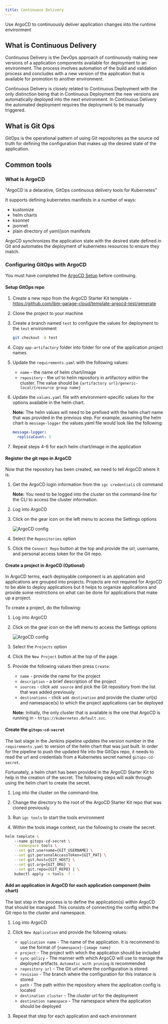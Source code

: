 ```yaml
---
title: Continuous Delivery
---
```


<PageDescription>

Use ArgoCD to continuously deliver application changes into the runtime environment

</PageDescription>

## What is Continuous Delivery

Continuous Delivery is the DevOps approach of continuously making new versions of a application components available
for deployment to an environment. The process involves automation of the build and validation process and concludes with
a new version of the application that is available for promotion to another environment.

Continuous Delivery is closely related to Continuous Deployment with the only distinction being that in 
Continuous Deployment the new versions are automatically deployed into the next environment. In Continuous
Delivery the automated deployment requires the deployment to be manually triggered.

## What is Git Ops

GitOps is the operational pattern of using Git repositories as the source od truth for
defining the configuration that makes up the desired state of the application.

## Common tools

### What is ArgoCD

"ArgoCD is a delarative, GitOps continuous delivery tools for Kubernetes"

It supports defining kubernetes manifests in a number of ways:

- kustomize
- helm charts
- ksonnet
- jsonnet
- plain directory of yaml/json manifests

ArgoCD synchronizes the application state with the desired state defined in Git and
automates the deployment of kubernetes resources to ensure they match.

### Configuring GitOps with ArgoCD

You must have completed the [ArgoCD Setup](/getting-start/argocd-setup) before continuing.

#### Setup GitOps repo

1. Create a new repo from the ArgoCD Starter Kit template - https://github.com/ibm-garage-cloud/template-argocd-test/generate

2. Clone the project to your machine

3. Create a branch named `test` to configure the values for deployment to the `test` environment

    ```bash
    git checkout -b test
    ```

4. Copy `app-artifactory` folder into folder for one of the application project names

5. Update the `requirements.yaml` with the following values:
    - `name` - the name of helm chart/image
    - `repository` - the url to helm repository in artifactory within the cluster. The value
     should be `{artifactory url}/generic-local/{resource group name}`

6. Update the `values.yaml` file with environment-specific values for the options available in the helm chart.

    **Note:** The helm values will need to be prefixed with the helm chart name that was provided in the 
    previous step. For example, assuming the helm chart is `message-logger` the values.yaml file would look like the following:
    ```yaml
    message-logger:
      replicaCount: 3
    ``` 

7. Repeat steps 4-6 for each helm chart/image in the application

#### Register the git repo in ArgoCD

Now that the repository has been created, we need to tell ArgoCD where it is.

1. Get the ArgoCD login information from the `igc credentials` cli command

    **Note:** You need to be logged into the cluster on the command-line for the CLI to access the cluster information.

2. Log into ArgoCD

3. Click on the gear icon on the left menu to access the Settings options

    ![ArgoCD config](/images/argocd-config.png)

4. Select the `Repositories` option

5. Click the `Connect Repo` button at the top and provide the url, username, and personal access token for the Git repo.

#### Create a project in ArgoCD (Optional)

In ArgoCD terms, each deployable component is an application and applications are grouped into projects. Projects are not 
required for ArgoCD to be able to deploy applications but it helps to organize applications and provide some restrictions
on what can be done for applications that make up a project.

To create a project, do the following:

1. Log into ArgoCD

2. Click on the gear icon on the left menu to access the Settings options

    ![ArgoCD config](/images/argocd-config.png)

3. Select the `Projects` option

4. Click the `New Project` button at the top of the page.

5. Provide the following values then press `Create`:

    - `name` - provide the name for the project
    - `description` - a brief description of the project
    - `sources` - click `add source` and pick the Git repository from the list that was added previously
    - `destinations` - click `add destination` and provide the cluster url(s) and namespace(s) to which the project applications can be deployed

    **Note:** Initially, the only cluster that is available is the one that ArgoCD is running in - `https://kubernetes.default.svc`.

#### Create the `gitops-cd-secret`

The last stage in the Jenkins pipeline updates the version number in the `requirements.yaml` to version of the helm chart
that was just built. In order for the pipeline to push the updated file into the GitOps repo, it needs to read the url
and credentials from a Kubernetes secret named `gitops-cd-secret`.

Fortunately, a helm chart has been provided in the ArgoCD Starter Kit to help in the creation of the secret. The following
steps will walk through using the helm chart to create the secret.

1. Log into the cluster on the command-line.

2. Change the directory to the root of the ArgoCD Starter Kit repo that was cloned previously.

3. Run `igc tools` to start the tools environment

4. Within the tools image context, run the following to create the secret:

```bash
helm template \ 
    --name gitops-cd-secret \
    --namespace tools \
    --set git.username={GIT_USERNAME} \
    --set git.personalAccessToken={GIT_PAT} \
    --set git.host={GIT_HOST} \
    --set git.org={GIT_ORG} \
    --set git.repo={GIT_REPO} | \
    kubectl apply -n tools -f -
```

#### Add an application in ArgoCD for each application component (helm chart) 

The last step in the process is to define the application(s) within ArgoCD that should be managed. This consists of
connecting the config within the Git repo to the cluster and namespace.

1. Log into ArgoCD

2. Click `New Application` and provide the following values:

    - `application name` - The name of the application. It is recommend to use the format of `{namespace}-{image name}`
    - `project` - The project with which the application should be included
    - `sync-policy` - The manner with which ArgoCD will use to manage the deployed artifacts. `Automatic with pruning` is 
    recommended
    - `repository url` - The Git url where the configuration is stored
    - `revision` - The branch where the configuration for this instance is stored
    - `path` - The path within the repository where the application config is located
    - `destination cluster` - The cluster url for the deployment
    - `destination namespace` - The namespace where the application should be deployed

3. Repeat that step for each application and each environment

